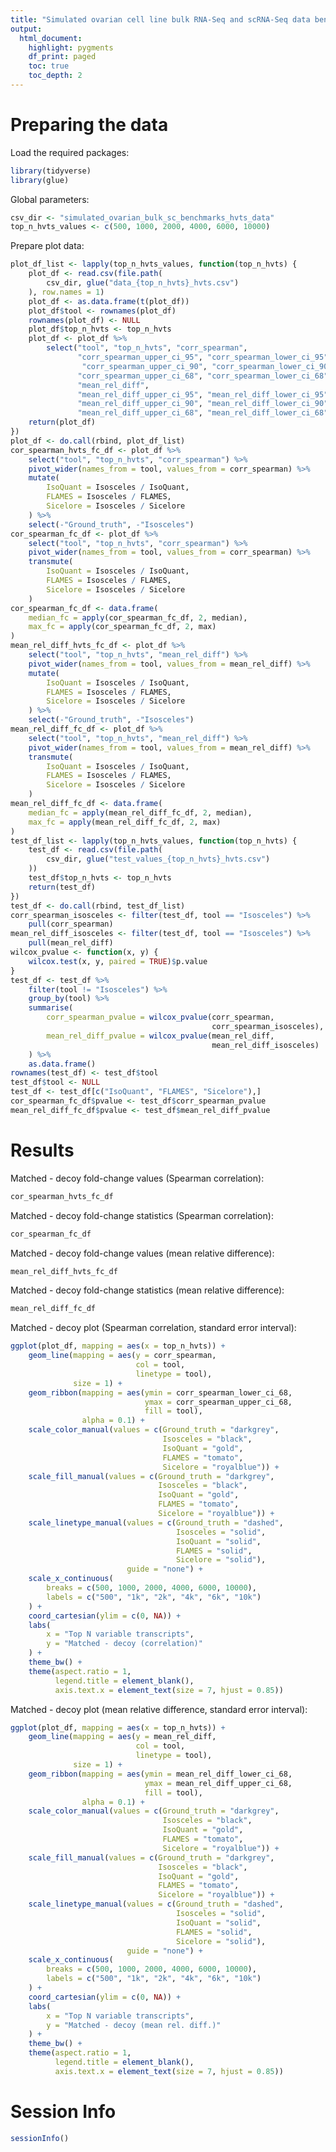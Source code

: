 ```yaml
---
title: "Simulated ovarian cell line bulk RNA-Seq and scRNA-Seq data benchmarks (top highly variable transcripts results summary)"
output:
  html_document:
    highlight: pygments
    df_print: paged
    toc: true
    toc_depth: 2
---
```


# Preparing the data

Load the required packages:
```r
library(tidyverse)
library(glue)
```

Global parameters:
```r
csv_dir <- "simulated_ovarian_bulk_sc_benchmarks_hvts_data"
top_n_hvts_values <- c(500, 1000, 2000, 4000, 6000, 10000)
```

Prepare plot data:
```r
plot_df_list <- lapply(top_n_hvts_values, function(top_n_hvts) {
    plot_df <- read.csv(file.path(
        csv_dir, glue("data_{top_n_hvts}_hvts.csv")
    ), row.names = 1)
    plot_df <- as.data.frame(t(plot_df))
    plot_df$tool <- rownames(plot_df)
    rownames(plot_df) <- NULL
    plot_df$top_n_hvts <- top_n_hvts
    plot_df <- plot_df %>%
        select("tool", "top_n_hvts", "corr_spearman",
               "corr_spearman_upper_ci_95", "corr_spearman_lower_ci_95",
                "corr_spearman_upper_ci_90", "corr_spearman_lower_ci_90",
               "corr_spearman_upper_ci_68", "corr_spearman_lower_ci_68",
               "mean_rel_diff",
               "mean_rel_diff_upper_ci_95", "mean_rel_diff_lower_ci_95",
               "mean_rel_diff_upper_ci_90", "mean_rel_diff_lower_ci_90",
               "mean_rel_diff_upper_ci_68", "mean_rel_diff_lower_ci_68")
    return(plot_df)
})
plot_df <- do.call(rbind, plot_df_list)
cor_spearman_hvts_fc_df <- plot_df %>%
    select("tool", "top_n_hvts", "corr_spearman") %>%
    pivot_wider(names_from = tool, values_from = corr_spearman) %>%
    mutate(
        IsoQuant = Isosceles / IsoQuant,
        FLAMES = Isosceles / FLAMES,
        Sicelore = Isosceles / Sicelore
    ) %>%
    select(-"Ground_truth", -"Isosceles")
cor_spearman_fc_df <- plot_df %>%
    select("tool", "top_n_hvts", "corr_spearman") %>%
    pivot_wider(names_from = tool, values_from = corr_spearman) %>%
    transmute(
        IsoQuant = Isosceles / IsoQuant,
        FLAMES = Isosceles / FLAMES,
        Sicelore = Isosceles / Sicelore
    )
cor_spearman_fc_df <- data.frame(
    median_fc = apply(cor_spearman_fc_df, 2, median),
    max_fc = apply(cor_spearman_fc_df, 2, max)
)
mean_rel_diff_hvts_fc_df <- plot_df %>%
    select("tool", "top_n_hvts", "mean_rel_diff") %>%
    pivot_wider(names_from = tool, values_from = mean_rel_diff) %>%
    mutate(
        IsoQuant = Isosceles / IsoQuant,
        FLAMES = Isosceles / FLAMES,
        Sicelore = Isosceles / Sicelore
    ) %>%
    select(-"Ground_truth", -"Isosceles")
mean_rel_diff_fc_df <- plot_df %>%
    select("tool", "top_n_hvts", "mean_rel_diff") %>%
    pivot_wider(names_from = tool, values_from = mean_rel_diff) %>%
    transmute(
        IsoQuant = Isosceles / IsoQuant,
        FLAMES = Isosceles / FLAMES,
        Sicelore = Isosceles / Sicelore
    )
mean_rel_diff_fc_df <- data.frame(
    median_fc = apply(mean_rel_diff_fc_df, 2, median),
    max_fc = apply(mean_rel_diff_fc_df, 2, max)
)
test_df_list <- lapply(top_n_hvts_values, function(top_n_hvts) {
    test_df <- read.csv(file.path(
        csv_dir, glue("test_values_{top_n_hvts}_hvts.csv")
    ))
    test_df$top_n_hvts <- top_n_hvts
    return(test_df)
})
test_df <- do.call(rbind, test_df_list)
corr_spearman_isosceles <- filter(test_df, tool == "Isosceles") %>%
    pull(corr_spearman)
mean_rel_diff_isosceles <- filter(test_df, tool == "Isosceles") %>%
    pull(mean_rel_diff)
wilcox_pvalue <- function(x, y) {
    wilcox.test(x, y, paired = TRUE)$p.value
}
test_df <- test_df %>%
    filter(tool != "Isosceles") %>%
    group_by(tool) %>%
    summarise(
        corr_spearman_pvalue = wilcox_pvalue(corr_spearman,
                                             corr_spearman_isosceles),
        mean_rel_diff_pvalue = wilcox_pvalue(mean_rel_diff,
                                             mean_rel_diff_isosceles)
    ) %>%
    as.data.frame()
rownames(test_df) <- test_df$tool
test_df$tool <- NULL
test_df <- test_df[c("IsoQuant", "FLAMES", "Sicelore"),]
cor_spearman_fc_df$pvalue <- test_df$corr_spearman_pvalue
mean_rel_diff_fc_df$pvalue <- test_df$mean_rel_diff_pvalue
```

# Results

Matched - decoy fold-change values (Spearman correlation):
```r
cor_spearman_hvts_fc_df
```

Matched - decoy fold-change statistics (Spearman correlation):
```r
cor_spearman_fc_df
```

Matched - decoy fold-change values (mean relative difference):
```r
mean_rel_diff_hvts_fc_df
```

Matched - decoy fold-change statistics (mean relative difference):
```r
mean_rel_diff_fc_df
```

Matched - decoy plot (Spearman correlation, standard error interval):
```r
ggplot(plot_df, mapping = aes(x = top_n_hvts)) +
    geom_line(mapping = aes(y = corr_spearman,
                            col = tool,
                            linetype = tool),
              size = 1) +
    geom_ribbon(mapping = aes(ymin = corr_spearman_lower_ci_68,
                              ymax = corr_spearman_upper_ci_68,
                              fill = tool),
                alpha = 0.1) +
    scale_color_manual(values = c(Ground_truth = "darkgrey",
                                  Isosceles = "black",
                                  IsoQuant = "gold",
                                  FLAMES = "tomato",
                                  Sicelore = "royalblue")) +
    scale_fill_manual(values = c(Ground_truth = "darkgrey",
                                 Isosceles = "black",
                                 IsoQuant = "gold",
                                 FLAMES = "tomato",
                                 Sicelore = "royalblue")) +
    scale_linetype_manual(values = c(Ground_truth = "dashed",
                                     Isosceles = "solid",
                                     IsoQuant = "solid",
                                     FLAMES = "solid",
                                     Sicelore = "solid"),
                          guide = "none") +
    scale_x_continuous(
        breaks = c(500, 1000, 2000, 4000, 6000, 10000),
        labels = c("500", "1k", "2k", "4k", "6k", "10k")
    ) +
    coord_cartesian(ylim = c(0, NA)) +
    labs(
        x = "Top N variable transcripts",
        y = "Matched - decoy (correlation)"
    ) +
    theme_bw() +
    theme(aspect.ratio = 1,
          legend.title = element_blank(),
          axis.text.x = element_text(size = 7, hjust = 0.85))
```

Matched - decoy plot (mean relative difference, standard error interval):
```r
ggplot(plot_df, mapping = aes(x = top_n_hvts)) +
    geom_line(mapping = aes(y = mean_rel_diff,
                            col = tool,
                            linetype = tool),
              size = 1) +
    geom_ribbon(mapping = aes(ymin = mean_rel_diff_lower_ci_68,
                              ymax = mean_rel_diff_upper_ci_68,
                              fill = tool),
                alpha = 0.1) +
    scale_color_manual(values = c(Ground_truth = "darkgrey",
                                  Isosceles = "black",
                                  IsoQuant = "gold",
                                  FLAMES = "tomato",
                                  Sicelore = "royalblue")) +
    scale_fill_manual(values = c(Ground_truth = "darkgrey",
                                 Isosceles = "black",
                                 IsoQuant = "gold",
                                 FLAMES = "tomato",
                                 Sicelore = "royalblue")) +
    scale_linetype_manual(values = c(Ground_truth = "dashed",
                                     Isosceles = "solid",
                                     IsoQuant = "solid",
                                     FLAMES = "solid",
                                     Sicelore = "solid"),
                          guide = "none") +
    scale_x_continuous(
        breaks = c(500, 1000, 2000, 4000, 6000, 10000),
        labels = c("500", "1k", "2k", "4k", "6k", "10k")
    ) +
    coord_cartesian(ylim = c(0, NA)) +
    labs(
        x = "Top N variable transcripts",
        y = "Matched - decoy (mean rel. diff.)"
    ) +
    theme_bw() +
    theme(aspect.ratio = 1,
          legend.title = element_blank(),
          axis.text.x = element_text(size = 7, hjust = 0.85))
```

# Session Info

```r
sessionInfo()
```
